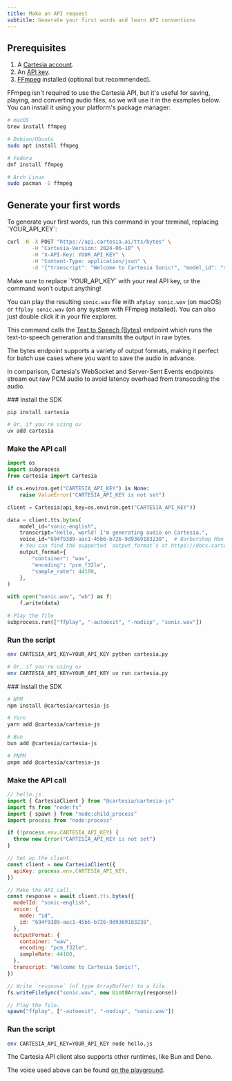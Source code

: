 ```yaml
---
title: Make an API request
subtitle: Generate your first words and learn API conventions
---
```


## Prerequisites

1. A [Cartesia account](https://play.cartesia.ai).
2. An [API key](https://play.cartesia.ai/keys).
3. [FFmpeg](https://ffmpeg.org/download.html) installed (optional but recommended).

FFmpeg isn't required to use the Cartesia API, but it's useful for saving, playing, and converting audio files, so we will use it in the examples below. You can install it using your platform's package manager:

```sh
# macOS
brew install ffmpeg

# Debian/Ubuntu
sudo apt install ffmpeg

# Fedora
dnf install ffmpeg

# Arch Linux
sudo pacman -S ffmpeg
```

## Generate your first words

<Tabs>

<Tab title="cURL">
To generate your first words, run this command in your terminal, replacing `YOUR_API_KEY`:

```bash
curl -N -X POST "https://api.cartesia.ai/tts/bytes" \
        -H "Cartesia-Version: 2024-06-10" \
        -H "X-API-Key: YOUR_API_KEY" \
        -H "Content-Type: application/json" \
        -d '{"transcript": "Welcome to Cartesia Sonic!", "model_id": "sonic-english", "voice": {"mode":"id", "id": "694f9389-aac1-45b6-b726-9d9369183238"}, "output_format":{"container":"wav", "encoding":"pcm_f32le", "sample_rate":44100}}' > sonic.wav
```

<Warning>
Make sure to replace `YOUR_API_KEY` with your real API key, or the command won’t output anything!
</Warning>

You can play the resulting `sonic.wav` file with `afplay sonic.wav` (on macOS) or `ffplay sonic.wav` (on any system with FFmpeg installed). You can also just double click it in your file explorer.

This command calls the [Text to Speech (Bytes)](/api-reference/tts/bytes) endpoint which runs the text-to-speech generation and transmits the output in raw bytes.

<Info>
The bytes endpoint supports a variety of output formats, making it perfect for batch use cases where you want to save the audio in advance.

In comparison, Cartesia's WebSocket and Server-Sent Events endpoints stream out raw PCM audio to avoid latency overhead from transcoding the audio.
</Info>

</Tab>

<Tab title="Python">
<Steps>
### Install the SDK

```sh
pip install cartesia

# Or, if you're using uv
uv add cartesia
```

### Make the API call

```python
import os
import subprocess
from cartesia import Cartesia

if os.environ.get("CARTESIA_API_KEY") is None:
    raise ValueError("CARTESIA_API_KEY is not set")

client = Cartesia(api_key=os.environ.get("CARTESIA_API_KEY"))

data = client.tts.bytes(
    model_id="sonic-english",
    transcript="Hello, world! I'm generating audio on Cartesia.",
    voice_id="694f9389-aac1-45b6-b726-9d9369183238",  # Barbershop Man
    # You can find the supported `output_format`s at https://docs.cartesia.ai/api-reference/tts/bytes
    output_format={
        "container": "wav",
        "encoding": "pcm_f32le",
        "sample_rate": 44100,
    },
)

with open("sonic.wav", "wb") as f:
    f.write(data)

# Play the file
subprocess.run(["ffplay", "-autoexit", "-nodisp", "sonic.wav"])
```

### Run the script

```sh
env CARTESIA_API_KEY=YOUR_API_KEY python cartesia.py

# Or, if you're using uv
env CARTESIA_API_KEY=YOUR_API_KEY uv run cartesia.py
```

</Steps>
</Tab>

<Tab title="JavaScript/TypeScript">

<Steps>
### Install the SDK

```sh
# NPM
npm install @cartesia/cartesia-js

# Yarn
yarn add @cartesia/cartesia-js

# Bun
bun add @cartesia/cartesia-js

# PNPM
pnpm add @cartesia/cartesia-js
```

### Make the API call

```js
// hello.js
import { CartesiaClient } from "@cartesia/cartesia-js"
import fs from "node:fs"
import { spawn } from "node:child_process"
import process from "node:process"

if (!process.env.CARTESIA_API_KEY) {
  throw new Error("CARTESIA_API_KEY is not set")
}

// Set up the client.
const client = new CartesiaClient({
  apiKey: process.env.CARTESIA_API_KEY,
})

// Make the API call.
const response = await client.tts.bytes({
  modelId: "sonic-english",
  voice: {
    mode: "id",
    id: "694f9389-aac1-45b6-b726-9d9369183238",
  },
  outputFormat: {
    container: "wav",
    encoding: "pcm_f32le",
    sampleRate: 44100,
  },
  transcript: "Welcome to Cartesia Sonic!",
})

// Write `response` (of type ArrayBuffer) to a file.
fs.writeFileSync("sonic.wav", new Uint8Array(response))

// Play the file.
spawn("ffplay", ["-autoexit", "-nodisp", "sonic.wav"])
```

### Run the script

```sh
env CARTESIA_API_KEY=YOUR_API_KEY node hello.js
```

The Cartesia API client also supports other runtimes, like Bun and Deno.

</Steps>
</Tab>

</Tabs>


The voice used above can be found [on the playground](https://play.cartesia.ai/voices/a0e99841-438c-4a64-b679-ae501e7d6091).
